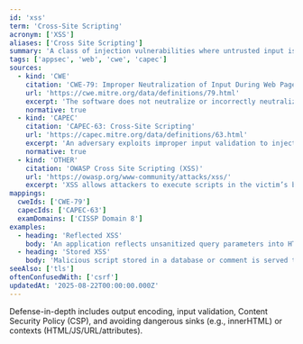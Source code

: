 ```yaml
---
id: 'xss'
term: 'Cross-Site Scripting'
acronym: ['XSS']
aliases: ['Cross Site Scripting']
summary: 'A class of injection vulnerabilities where untrusted input is executed as active content in a victim’s browser, enabling session theft, defacement, or redirection.'
tags: ['appsec', 'web', 'cwe', 'capec']
sources:
  - kind: 'CWE'
    citation: 'CWE-79: Improper Neutralization of Input During Web Page Generation (Cross-site Scripting)'
    url: 'https://cwe.mitre.org/data/definitions/79.html'
    excerpt: 'The software does not neutralize or incorrectly neutralizes user-controllable input before it is placed in output that is used as a web page.'
    normative: true
  - kind: 'CAPEC'
    citation: 'CAPEC-63: Cross-Site Scripting'
    url: 'https://capec.mitre.org/data/definitions/63.html'
    excerpt: 'An adversary exploits improper input validation to inject malicious script that the victim’s browser executes in the context of a trusted site.'
    normative: true
  - kind: 'OTHER'
    citation: 'OWASP Cross Site Scripting (XSS)'
    url: 'https://owasp.org/www-community/attacks/xss/'
    excerpt: 'XSS allows attackers to execute scripts in the victim’s browser which can hijack user sessions, deface web sites, or redirect the user to malicious sites.'
mappings:
  cweIds: ['CWE-79']
  capecIds: ['CAPEC-63']
  examDomains: ['CISSP Domain 8']
examples:
  - heading: 'Reflected XSS'
    body: 'An application reflects unsanitized query parameters into HTML without proper encoding, executing attacker-controlled script on the victim’s browser.'
  - heading: 'Stored XSS'
    body: 'Malicious script stored in a database or comment is served to users and executed in their browsers.'
seeAlso: ['tls']
oftenConfusedWith: ['csrf']
updatedAt: '2025-08-22T00:00:00.000Z'
---
```


Defense-in-depth includes output encoding, input validation, Content Security Policy (CSP), and avoiding dangerous sinks (e.g., innerHTML) or contexts (HTML/JS/URL/attributes).
